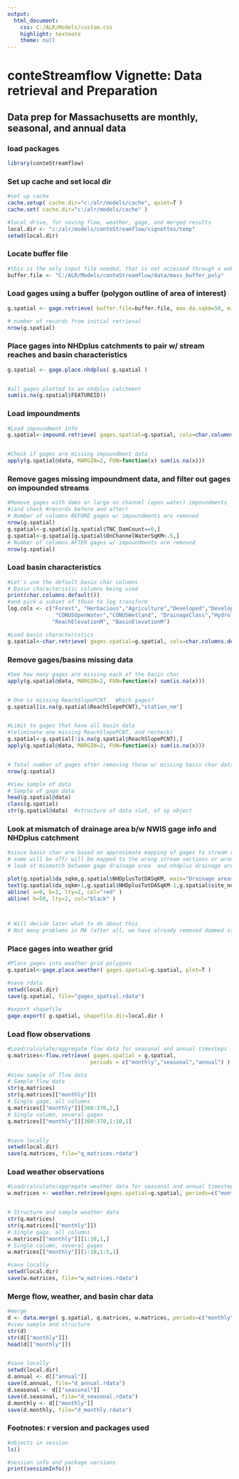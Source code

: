 ```yaml
---
output:
  html_document:
    css: C:/ALR/Models/custom.css
    highlight: textmate
    theme: null
---
```


# conteStreamflow Vignette: Data retrieval and Preparation
## Data prep for Massachusetts are monthly, seasonal, and annual data

### load packages
```r


library(conteStreamflow)

```

### Set up cache and set local dir
```r

#set up cache
cache.setup( cache.dir="c:/alr/models/cache", quiet=T )
cache.set( cache.dir="c:/alr/models/cache" )

#local drive, for saving flow, weather, gage, and merged results
local.dir <- "c:/alr/models/conteStreamflow/vignettes/temp"
setwd(local.dir)

```

### Locate buffer file
```r
#this is the only input file needed, that is not accessed through a web service, or downloaded/cached from felek
buffer.file <- "C:/ALR/Models/conteStreamflow/data/mass_buffer_poly"
```

### Load gages using a buffer (polygon outline of area of interest)
```r
g.spatial <- gage.retrieve( buffer.file=buffer.file, max.da.sqkm=50, min.da.sqkm=0 )

# number of records from initial retrieval
nrow(g.spatial)

```

### Place gages into NHDplus catchments to pair w/ stream reaches and basin characteristics
```r

g.spatial <- gage.place.nhdplus( g.spatial )


#all gages plotted to an nhdplus catchment
sum(is.na(g.spatial$FEATUREID))

```

### Load impoundments
```r


#Load impoundment info
g.spatial<-impound.retrieve( gages.spatial=g.spatial, cols=char.columns.default( impound=T ) )


#Check if gages are missing impoundment data 
apply(g.spatial@data, MARGIN=2, FUN=function(x) sum(is.na(x)))
```

### Remove gages missing impoundment data, and filter out gages on impounded streams
```r

#Remove gages with dams or large on channel (open water) impoundments
#(and check #records before and after)
# Number of columns BEFORE gages w/ impoundments are removed
nrow(g.spatial)
g.spatial<-g.spatial[g.spatial$TNC_DamCount==0,]
g.spatial<-g.spatial[g.spatial$OnChannelWaterSqKM<.5,]
# Number of columns AFTER gages w/ impoundments are removed
nrow(g.spatial)


```


### Load basin characteristics
```r

#Let's use the default basin char columns
# Basin characteristic columns being used
print(char.columns.default()) 
#and pick a subset of those to log transform
log.cols <- c("Forest", "Herbacious","Agriculture","Developed","DevelopedNotOpen", "Impervious",  
               "CONUSOpenWater","CONUSWetland", "DrainageClass","HydrologicGroupAB","SurficialCoarseC","PercentSandy",
              "ReachElevationM", "BasinElevationM")

#Load basin characteristics
g.spatial<-char.retrieve( gages.spatial=g.spatial, cols=char.columns.default(), log.cols=log.cols )

```

### Remove gages/basins missing data
```r


#See how many gages are missing each of the basin char
apply(g.spatial@data, MARGIN=2, FUN=function(x) sum(is.na(x)))


# One is missing ReachSlopePCNT.  Which gages?
g.spatial[is.na(g.spatial$ReachSlopePCNT),"station_nm"]


#Limit to gages that have all basin data
#(eliminate one missing ReachSlopePCNT, and recheck)
g.spatial<-g.spatial[!is.na(g.spatial$ReachSlopePCNT),]
apply(g.spatial@data, MARGIN=2, FUN=function(x) sum(is.na(x)))


# Total number of gages after removing those w/ missing basin char data
nrow(g.spatial)

#View sample of data
# Sample of gage data
head(g.spatial@data)
class(g.spatial)
str(g.spatial@data)  #structure of data slot, of sp object
```

### Look at mismatch of drainage area b/w NWIS gage info and NHDplus catchment
```r

#since basin char are based on approximate mapping of gages to stream reaches using nhdplus catchments,
# some will be off/ will be mapped to the wrong stream sections or wrong stream/river
# look at mismatch between gage drainage area  and nhdplus drainage area

plot(g.spatial$da_sqkm,g.spatial$NHDplusTotDASqKM, main="Drainage areas of NWIS vs assigned NHDplus streams")
text(g.spatial$da_sqkm+1,g.spatial$NHDplusTotDASqKM-1,g.spatial$site_no,cex=.5)
abline( a=0, b=1, lty=2, col="red" )
abline( h=50, lty=2, col="black" )



# Will decide later what to do about this.  
# Not many problems in MA (after all, we have already removed dammed streams), but there are more problems elsewhere

```



### Place gages into weather grid
```r
#Place gages into weather grid polygons 
g.spatial<-gage.place.weather( gages.spatial=g.spatial, plot=T )

#save rdata
setwd(local.dir)
save(g.spatial, file="gages_spatial.rdata")

#export shapefile
gage.export( g.spatial, shapefile.dir=local.dir )


```



### Load flow observations
```r

#Load/calculate/aggregate flow data for seasonal and annual timesteps
q.matrices<-flow.retrieve( gages.spatial = g.spatial, 
                          periods = c("monthly","seasonal","annual") )

#View sample of flow data
# Sample flow data
str(q.matrices)
str(q.matrices[["monthly"]])
# Single gage, all columns
q.matrices[["monthly"]][360:370,2,]
# Single column, several gages
q.matrices[["monthly"]][360:370,1:10,1]


#save locally
setwd(local.dir)
save(q.matrices, file="q_matrices.rdata")
```


### Load weather observations
```r


#Load/calculate/aggregate weather data for seasonal and annual timesteps
w.matrices <- weather.retrieve(gages.spatial=g.spatial, periods=c("monthly","seasonal","annual"))


# Structure and sample weather data
str(q.matrices)
str(q.matrices[["monthly"]])
# Single gage, all columns
w.matrices[["monthly"]][1:10,1,]
# Single column, several gages
w.matrices[["monthly"]][1:10,1:5,1]

#save locally
setwd(local.dir)
save(w.matrices, file="w_matrices.rdata")
```

### Merge flow, weather, and basin char data 
```r

#merge
d <- data.merge( g.spatial, q.matrices, w.matrices, periods=c("monthly","seasonal","annual") )
#view sample and structure
str(d)
str(d[["monthly"]])
head(d[["monthly"]])


#save locally
setwd(local.dir)
d.annual <- d[["annual"]]
save(d.annual, file="d_annual.rdata")
d.seasonal <- d[["seasonal"]]
save(d.seasonal, file="d_seasonal.rdata")
d.monthly <- d[["monthly"]]
save(d.monthly, file="d_monthly.rdata")


```


### Footnotes: r version and packages used
```r
#objects in session
ls()

#session info and package versions
print(sessionInfo()) 

```

